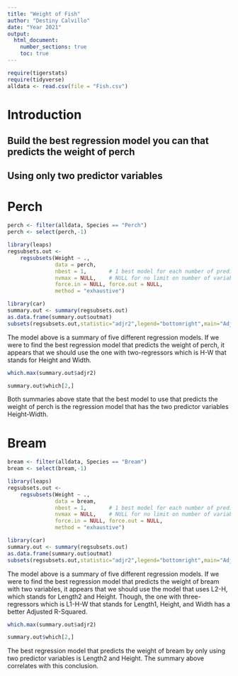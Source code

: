 ```yaml
---
title: "Weight of Fish"
author: "Destiny Calvillo"
date: "Year 2021"
output: 
  html_document:
    number_sections: true
    toc: true
---
```



```r
require(tigerstats)
require(tidyverse)
alldata <- read.csv(file = "Fish.csv")
```

# Introduction

<!--In this section you explain what you are trying to show.  Where did the data come from?  What is the research or other question you are trying to answer?!-->

## Build the best regression model you can that predicts the weight of perch
## Using only two predictor variables  


# Perch

```r
perch <- filter(alldata, Species == "Perch")
perch <- select(perch,-1)
```

```r
library(leaps)
regsubsets.out <-
    regsubsets(Weight ~ .,
               data = perch,
               nbest = 1,       # 1 best model for each number of predictors
               nvmax = NULL,    # NULL for no limit on number of variables
               force.in = NULL, force.out = NULL,
               method = "exhaustive")

library(car)
summary.out <- summary(regsubsets.out)
as.data.frame(summary.out$outmat)
subsets(regsubsets.out,statistic="adjr2",legend="bottomright",main="Adjusted R^2")
```

The model above is a summary of five different regression models. If we were to find the best regression model that predicts the weight of perch, it appears that we should use the one with two-regressors which is H-W that stands for Height and Width.  

```r
which.max(summary.out$adjr2)
```

```r
summary.out$which[2,]
```

Both summaries above state that the best model to use that predicts the weight of perch is the regression model that has the two predictor variables Height-Width. 

# Bream

```r
bream <- filter(alldata, Species == "Bream")
bream <- select(bream,-1)
```

```r
library(leaps)
regsubsets.out <-
    regsubsets(Weight ~ .,
               data = bream,
               nbest = 1,       # 1 best model for each number of predictors
               nvmax = NULL,    # NULL for no limit on number of variables
               force.in = NULL, force.out = NULL,
               method = "exhaustive")

library(car)
summary.out <- summary(regsubsets.out)
as.data.frame(summary.out$outmat)
subsets(regsubsets.out,statistic="adjr2",legend="bottomright",main="Adjusted R^2")
```

The model above is a summary of five different regression models. If we were to find the best regression model that predicts the weight of bream with two variables, it appears that we should use the model that uses L2-H, which stands for Length2 and Height. Though, the one with three-regressors which is L1-H-W that stands for Length1, Height, and Width has a better Adjusted R-Squared. 

```r
which.max(summary.out$adjr2)
```

```r
summary.out$which[2,]
```

The best regression model that predicts the weight of bream by only using two predictor variables is Length2 and Height. The summary above correlates with this conclusion.
